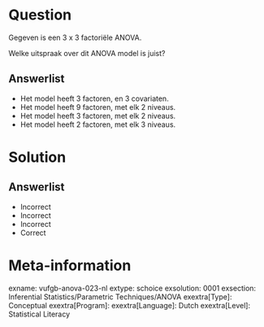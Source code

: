 Question
========

Gegeven is een 3 x 3 factoriële ANOVA. 

Welke uitspraak over dit ANOVA model is juist?
  
Answerlist
----------
* Het model heeft 3 factoren, en 3 covariaten.
* Het model heeft 9 factoren, met elk 2 niveaus.
* Het model heeft 3 factoren, met elk 2 niveaus.
* Het model heeft 2 factoren, met elk 3 niveaus.

Solution
========

Answerlist
----------
* Incorrect
* Incorrect
* Incorrect
* Correct

Meta-information
================
exname: vufgb-anova-023-nl
extype: schoice
exsolution: 0001
exsection: Inferential Statistics/Parametric Techniques/ANOVA
exextra[Type]: Conceptual
exextra[Program]: 
exextra[Language]: Dutch
exextra[Level]: Statistical Literacy